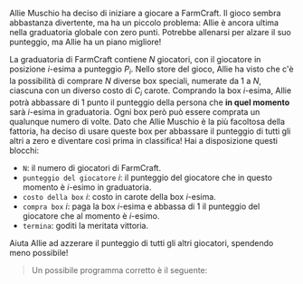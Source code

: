 
Allie Muschio ha deciso di iniziare a giocare a FarmCraft. Il gioco sembra abbastanza divertente, ma ha un piccolo problema:
Allie è ancora ultima nella graduatoria globale con zero punti. Potrebbe allenarsi per alzare il suo punteggio, ma Allie ha un piano migliore!

La graduatoria di FarmCraft contiene $N$ giocatori, con il giocatore in posizione $i$-esima a punteggio $P_i$.
Nello store del gioco, Allie ha visto che c'è la possibilità di comprare $N$ diverse box speciali, numerate da $1$ a $N$, ciascuna con un
diverso costo di $C_i$ carote. Comprando la box $i$-esima, Allie potrà abbassare di $1$ punto il punteggio della persona che
**in quel momento** sarà $i$-esima in graduatoria. Ogni box però può essere comprata un qualunque numero di volte.
Dato che Allie Muschio è la più facoltosa della fattoria, ha deciso di usare queste box
per abbassare il punteggio di tutti gli altri a zero e diventare così prima in classifica!
Hai a disposizione questi blocchi:

- `N`: il numero di giocatori di FarmCraft.
- `punteggio del giocatore` $i$: il punteggio del giocatore che in questo momento è $i$-esimo in graduatoria.
- `costo della box` $i$: costo in carote della box $i$-esima.
- `compra box` $i$: paga la box $i$-esima e abbassa di $1$ il punteggio del giocatore che al momento è $i$-esimo.
- `termina`: goditi la meritata vittoria.

Aiuta Allie ad azzerare il punteggio di tutti gli altri giocatori, spendendo meno possibile!

<Blockly
  customBlocks={customBlocks}
  initialBlocks={initialBlocks}
  testcases={testcases}
  visualizer={Visualizer}
/>

> Un possibile programma corretto è il seguente:
